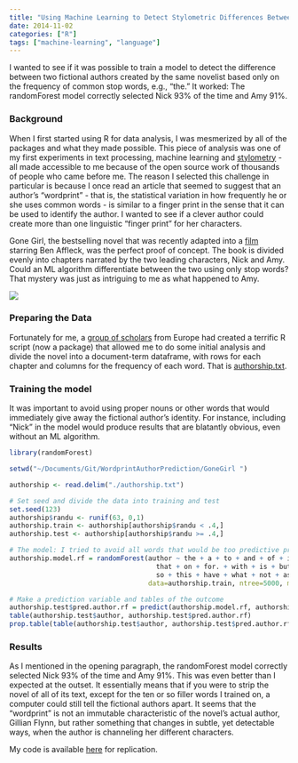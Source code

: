 ```yaml
---
title: "Using Machine Learning to Detect Stylometric Differences Between Nick and Amy in Gone Girl"
date: 2014-11-02
categories: ["R"]
tags: ["machine-learning", "language"]
---
```


I wanted to see if it was possible to train a model to detect the difference between two fictional authors created by the same novelist based only on the frequency of common stop words, e.g., "the." It worked: The randomForest model correctly selected Nick 93% of the time and Amy 91%. 

### Background
When I first started using R for data analysis, I was mesmerized by all of the packages and what they made possible. This piece of analysis was one of my first experiments in text processing, machine learning and [stylometry](http://en.wikipedia.org/wiki/Stylometry) - all made accessible to me because of the open source work of thousands of people who came before me. The reason I selected this challenge in particular is because I once read an article that seemed to suggest that an author's "wordprint" - that is, the statistical variation in how frequently he or she uses common words - is similar to a finger print in the sense that it can be used to identify the author. I wanted to see if a clever author could create more than one linguistic "finger print" for her characters. 

Gone Girl, the bestselling novel that was recently adapted into a [film](http://www.rottentomatoes.com/m/gone_girl/) starring Ben Affleck, was the perfect proof of concept. The book is divided evenly into chapters narrated by the two leading characters, Nick and Amy. Could an ML algorithm differentiate between the two using only stop words? That mystery was just as intriguing to me as what happened to Amy.

![](/images/Gone-Girl.JPG) 

### Preparing the Data
Fortunately for me, a [group of scholars](https://sites.google.com/site/computationalstylistics/) from Europe had created a terrific R script (now a package) that allowed me to do some initial analysis and divide the novel into a document-term dataframe, with rows for each chapter and columns for the frequency of each word. That is [authorship.txt](https://github.com/DanielHadley/WordprintAuthorPrediction/blob/master/GoneGirl%20/authorship.txt).

### Training the model
It was important to avoid using proper nouns or other words that would immediately give away the fictional author's identity. For instance, including "Nick" in the model would produce results that are blatantly obvious, even without an ML algorithm.

```r

library(randomForest)

setwd("~/Documents/Git/WordprintAuthorPrediction/GoneGirl ")

authorship <- read.delim("./authorship.txt")

# Set seed and divide the data into training and test
set.seed(123)
authorship$randu <- runif(63, 0,1)
authorship.train <- authorship[authorship$randu < .4,]
authorship.test <- authorship[authorship$randu >= .4,]

# The model: I tried to avoid all words that would be too predictive prima facie
authorship.model.rf = randomForest(author ~ the + a + to + and + of + it + was + in. + 
                                     that + on + for. + with + is + but + like + be + at + 
                                     so + this + have + what + not + as,
                                   data=authorship.train, ntree=5000, mtry=15, importance=TRUE)

# Make a prediction variable and tables of the outcome
authorship.test$pred.author.rf = predict(authorship.model.rf, authorship.test, type="response")
table(authorship.test$author, authorship.test$pred.author.rf)
prop.table(table(authorship.test$author, authorship.test$pred.author.rf),1)  

```

### Results
As I mentioned in the opening paragraph, the randomForest model correctly selected Nick 93% of the time and Amy 91%. This was even better than I expected at the outset. It essentially means that if you were to strip the novel of all of its text, except for the ten or so filler words I trained on, a computer could still tell the fictional authors apart. It seems that the "wordprint" is not an immutable characteristic of the novel's actual author, Gillian Flynn, but rather something that changes in subtle, yet detectable ways, when the author is channeling her different characters. 

My code is available [here](https://github.com/DanielHadley/WordprintAuthorPrediction) for replication.      
